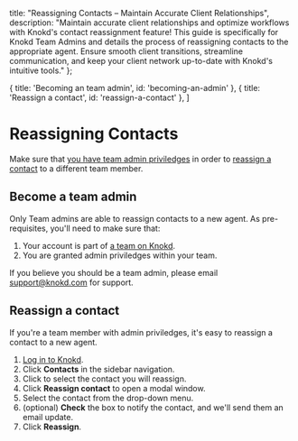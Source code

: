 
<meta name="og:title" content="Maintain Accurate Client Relationships with Knokd Contact Reassignment (For Team Admins)" />
<meta name="og:description" content="Ensure smooth client transitions! Learn how Knokd Team Admins can reassign contacts to the right agents. Maintain accurate client relationships & optimize workflows." />

  title: "Reassigning Contacts – Maintain Accurate Client Relationships",
  description: "Maintain accurate client relationships and optimize workflows with Knokd's contact reassignment feature! This guide is specifically for Knokd Team Admins and details the process of reassigning contacts to the appropriate agent. Ensure smooth client transitions, streamline communication, and keep your client network up-to-date with Knokd's intuitive tools."
};


  { title: 'Becoming an team admin', id: 'becoming-an-admin' },
  { title: 'Reassign a contact', id: 'reassign-a-contact' },
]

<HeroPattern />

# Reassigning Contacts

<Note>Make sure that [you have team admin priviledges](#become-a-team-admin) in order to [reassign a contact](#reassign-a-contact) to a different team member.</Note>

## Become a team admin

Only Team admins are able to reassign contacts to a new agent. As pre-requisites, you'll need to make sure that:

1. Your account is part of [a team on Knokd](https://docs.knokd.com/getting-started/sign-up-as-a-team).
2. You are granted admin priviledges within your team.

<Note>If you believe you should be a team admin, please email [support@knokd.com](mailto:support@knokd.com) for support.</Note>

## Reassign a contact

If you're a team member with admin priviledges, it's easy to reassign a contact to a new agent.

1. <a href="https://app.knokd.com/login" target="_blank">Log in to Knokd</a>.
1. Click **Contacts** in the sidebar navigation.
1. Click to select the contact you will reassign.
1. Click **Reassign contact** to open a modal window.
1. Select the contact from the drop-down menu.
1. (optional) **Check** the box to notify the contact, and we'll send them an email update.
1. Click **Reassign**. 
